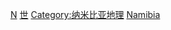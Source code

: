 {{Commons cat|World Heritage Sites in Namibia}}

[[Category:非洲世界遗产|N]]
[[Category:納米比亞歷史|世]]
[[Category:纳米比亚地理|Category:纳米比亚地理]]
[[Category:各國世界遺產|Namibia]]
